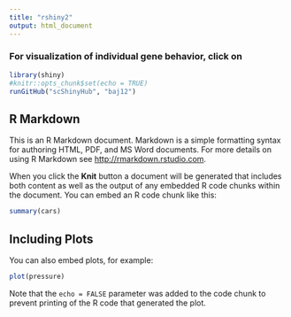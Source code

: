 ```yaml
---
title: "rshiny2"
output: html_document
---
```


### For visualization of individual gene behavior, click on

```r
library(shiny)
#knitr::opts_chunk$set(echo = TRUE)
runGitHub("scShinyHub", "baj12")
```

## R Markdown

This is an R Markdown document. Markdown is a simple formatting syntax for authoring HTML, PDF, and MS Word documents. For more details on using R Markdown see <http://rmarkdown.rstudio.com>.

When you click the **Knit** button a document will be generated that includes both content as well as the output of any embedded R code chunks within the document. You can embed an R code chunk like this:

```r
summary(cars)
```

## Including Plots

You can also embed plots, for example:

```r
plot(pressure)
```

Note that the `echo = FALSE` parameter was added to the code chunk to prevent printing of the R code that generated the plot.
